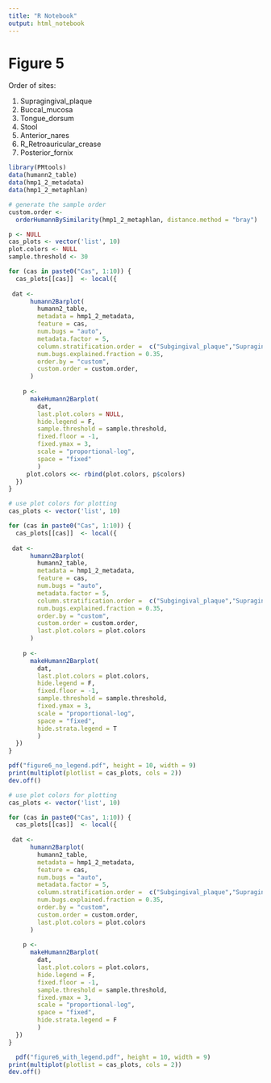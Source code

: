 ```yaml
---
title: "R Notebook"
output: html_notebook
---
```


# Figure 5

Order of sites:


1. Supragingival_plaque
2. Buccal_mucosa
3. Tongue_dorsum
4. Stool
5. Anterior_nares
6. R_Retroauricular_crease
7. Posterior_fornix


```r
library(PMtools)
data(humann2_table)
data(hmp1_2_metadata)
data(hmp1_2_metaphlan)

# generate the sample order
custom.order <-
  orderHumannBySimilarity(hmp1_2_metaphlan, distance.method = "bray")

p <- NULL
cas_plots <- vector('list', 10)
plot.colors <- NULL
sample.threshold <- 30

for (cas in paste0("Cas", 1:10)) {
  cas_plots[[cas]]  <- local({
    
 dat <-
      humann2Barplot(
        humann2_table,
        metadata = hmp1_2_metadata,
        feature = cas,
        num.bugs = "auto",
        metadata.factor = 5,
        column.stratification.order =  c("Subgingival_plaque","Supragingival_plaque","Buccal_mucosa","Saliva","Tongue_dorsum","Throat","Hard_palate","Keratinized_gingiva","Palatine_Tonsils","Stool","Anterior_nares","L_Retroauricular_crease","R_Retroauricular_crease","R_Antecubital_fossa","Mid_vagina","Posterior_fornix","Vaginal_introitus"),
        num.bugs.explained.fraction = 0.35,
        order.by = "custom",
        custom.order = custom.order,
      )
 
    p <-
      makeHumann2Barplot(
        dat,
        last.plot.colors = NULL,
        hide.legend = F,
        sample.threshold = sample.threshold,
        fixed.floor = -1,
        fixed.ymax = 3,
        scale = "proportional-log",
        space = "fixed"
        )
     plot.colors <<- rbind(plot.colors, p$colors)
  })
}

# use plot colors for plotting
cas_plots <- vector('list', 10)

for (cas in paste0("Cas", 1:10)) {
  cas_plots[[cas]]  <- local({
    
 dat <-
      humann2Barplot(
        humann2_table,
        metadata = hmp1_2_metadata,
        feature = cas,
        num.bugs = "auto",
        metadata.factor = 5,
        column.stratification.order =  c("Subgingival_plaque","Supragingival_plaque","Buccal_mucosa","Saliva","Tongue_dorsum","Throat","Hard_palate","Keratinized_gingiva","Palatine_Tonsils","Stool","Anterior_nares","L_Retroauricular_crease","R_Retroauricular_crease","R_Antecubital_fossa","Mid_vagina","Posterior_fornix","Vaginal_introitus"),
        num.bugs.explained.fraction = 0.35,
        order.by = "custom",
        custom.order = custom.order,
        last.plot.colors = plot.colors
      )
 
    p <-
      makeHumann2Barplot(
        dat,
        last.plot.colors = plot.colors,
        hide.legend = F,
        fixed.floor = -1,
        sample.threshold = sample.threshold,
        fixed.ymax = 3,
        scale = "proportional-log",
        space = "fixed",
        hide.strata.legend = T
        )
  })
}

pdf("figure6_no_legend.pdf", height = 10, width = 9)
print(multiplot(plotlist = cas_plots, cols = 2))
dev.off()

# use plot colors for plotting
cas_plots <- vector('list', 10)

for (cas in paste0("Cas", 1:10)) {
  cas_plots[[cas]]  <- local({
    
 dat <-
      humann2Barplot(
        humann2_table,
        metadata = hmp1_2_metadata,
        feature = cas,
        num.bugs = "auto",
        metadata.factor = 5,
        column.stratification.order =  c("Subgingival_plaque","Supragingival_plaque","Buccal_mucosa","Saliva","Tongue_dorsum","Throat","Hard_palate","Keratinized_gingiva","Palatine_Tonsils","Stool","Anterior_nares","L_Retroauricular_crease","R_Retroauricular_crease","R_Antecubital_fossa","Mid_vagina","Posterior_fornix","Vaginal_introitus"),
        num.bugs.explained.fraction = 0.35,
        order.by = "custom",
        custom.order = custom.order,
        last.plot.colors = plot.colors
      )
 
    p <-
      makeHumann2Barplot(
        dat,
        last.plot.colors = plot.colors,
        hide.legend = F,
        fixed.floor = -1,
        sample.threshold = sample.threshold,
        fixed.ymax = 3,
        scale = "proportional-log",
        space = "fixed",
        hide.strata.legend = F
        )
  })
}

  pdf("figure6_with_legend.pdf", height = 10, width = 9)
print(multiplot(plotlist = cas_plots, cols = 2))
dev.off()
```

